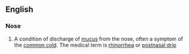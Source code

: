 ==English==

===Nose===
{{rfc-header|Nose}}
{{en-noun}}
{{wikipedia|rhinorrhea}}

# A condition of discharge of [[mucus]] from the nose, often a symptom of the [[common cold]].  The medical term is [[rhinorrhea]] or [[postnasal drip]]